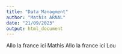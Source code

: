 ```yaml
---
title: "Data_Managment"
author: "Mathis ARNAL"
date: "21/09/2023"
output: html_document
---
```


Allo la france ici Mathis 
Allo la france ici Lou